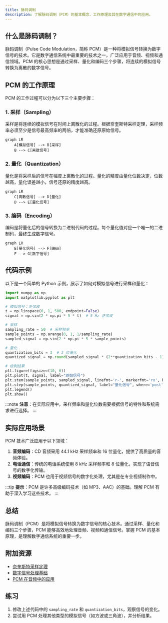 ```yaml
---
title: 脉码调制
description: 了解脉码调制（PCM）的基本概念、工作原理及其在数字通信中的应用。
---
```


## 什么是脉码调制？

脉码调制（Pulse Code Modulation，简称 PCM）是一种将模拟信号转换为数字信号的技术。它是数字通信系统中最重要的技术之一，广泛应用于音频、视频和通信领域。PCM 的核心思想是通过采样、量化和编码三个步骤，将连续的模拟信号转换为离散的数字信号。

## PCM 的工作原理

PCM 的工作过程可以分为以下三个主要步骤：

### 1. 采样（Sampling）
采样是将连续的模拟信号在时间上离散化的过程。根据奈奎斯特采样定理，采样频率必须至少是信号最高频率的两倍，才能准确还原原始信号。

```mermaid
graph LR
    A[模拟信号] --> B[采样]
    B --> C[离散信号]
```

### 2. 量化（Quantization）
量化是将采样后的信号在幅度上离散化的过程。量化的精度由量化位数决定，位数越高，量化误差越小，信号还原的精度越高。

```mermaid
graph LR
    C[离散信号] --> D[量化]
    D --> E[量化信号]
```

### 3. 编码（Encoding）
编码是将量化后的信号转换为二进制代码的过程。每个量化值对应一个唯一的二进制码，最终生成数字信号。

```mermaid
graph LR
    E[量化信号] --> F[编码]
    F --> G[数字信号]
```

## 代码示例

以下是一个简单的 Python 示例，展示了如何对模拟信号进行采样和量化：

```python
import numpy as np
import matplotlib.pyplot as plt

# 模拟信号：正弦波
t = np.linspace(0, 1, 500, endpoint=False)
signal = np.sin(2 * np.pi * 5 * t)  # 5 Hz 正弦波

# 采样
sampling_rate = 50  # 采样频率
sample_points = np.arange(0, 1, 1/sampling_rate)
sampled_signal = np.sin(2 * np.pi * 5 * sample_points)

# 量化
quantization_bits = 3  # 3 位量化
quantized_signal = np.round(sampled_signal * (2**quantization_bits - 1)) / (2**quantization_bits - 1)

# 绘制结果
plt.figure(figsize=(10, 6))
plt.plot(t, signal, label="原始信号")
plt.stem(sample_points, sampled_signal, linefmt='r-', markerfmt='ro', basefmt=" ", label="采样信号")
plt.step(sample_points, quantized_signal, label="量化信号", where='post')
plt.legend()
plt.show()
```

:::note
**注意**：在实际应用中，采样频率和量化位数需要根据信号的特性和系统需求进行选择。
:::

## 实际应用场景

PCM 技术广泛应用于以下领域：

1. **音频编码**：CD 音频采用 44.1 kHz 采样频率和 16 位量化，提供了高质量的音频体验。
2. **电话通信**：传统的电话系统使用 8 kHz 采样频率和 8 位量化，实现了语音信号的数字化传输。
3. **视频编码**：PCM 也用于视频信号的数字化处理，尤其是在专业视频制作中。

:::tip
**提示**：PCM 是许多高级编码技术（如 MP3、AAC）的基础。理解 PCM 有助于深入学习这些技术。
:::

## 总结

脉码调制（PCM）是将模拟信号转换为数字信号的核心技术。通过采样、量化和编码三个步骤，PCM 能够高效地处理音频、视频和通信信号。掌握 PCM 的基本原理，是理解数字通信系统的重要一步。

## 附加资源

- [奈奎斯特采样定理](https://en.wikipedia.org/wiki/Nyquist%E2%80%93Shannon_sampling_theorem)
- [数字信号处理基础](https://en.wikipedia.org/wiki/Digital_signal_processing)
- [PCM 在音频中的应用](https://en.wikipedia.org/wiki/Pulse-code_modulation#Audio)

## 练习

1. 修改上述代码中的 `sampling_rate` 和 `quantization_bits`，观察信号的变化。
2. 尝试用 PCM 处理其他类型的模拟信号（如方波或三角波），并分析结果。